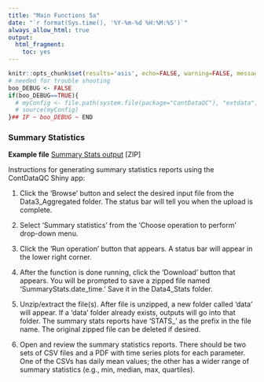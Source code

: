 ```yaml
---
title: "Main Functions 5a"
date: "`r format(Sys.time(), '%Y-%m-%d %H:%M:%S')`"
always_allow_html: true
output:
  html_fragment:
    toc: yes
---
```


```r
knitr::opts_chunk$set(results='asis', echo=FALSE, warning=FALSE, message = FALSE)
# needed for trouble shooting
boo_DEBUG <- FALSE
if(boo_DEBUG==TRUE){
  # myConfig <- file.path(system.file(package="ContDataQC"), "extdata", "config.ORIG.R")
  # source(myConfig)
}## IF ~ boo_DEBUG ~ END
```

### Summary Statistics

**Example file** [Summary Stats output](Example_SumStats.zip) [ZIP]

Instructions for generating summary statistics reports using the ContDataQC Shiny app:

1.  Click the 'Browse' button and select the desired input file from the 
Data3_Aggregated folder. The status bar will tell you when the upload is 
complete.

2.  Select 'Summary statistics' from the 'Choose operation to perform' drop-down menu.

3.  Click the 'Run operation' button that appears. A status bar will appear in the lower right corner.

4.  After the function is done running, click the ‘Download’ button that appears. You will be prompted to save a zipped file named ‘SummaryStats.date_time.’ Save it in the Data4_Stats folder.

5.  Unzip/extract the file(s). After file is unzipped, a new folder called ‘data’ will appear. If a ‘data’ folder already exists, outputs will go into that folder. The summary stats reports have ‘STATS_’ as the prefix in the file name. The original zipped file can be deleted if desired.

6.  Open and review the summary statistics reports. There should be two sets of CSV files and a PDF with time series plots for each parameter. One of the CSVs has daily mean values; the other has a wider range of summary statistics (e.g., min, median, max, quartiles).
